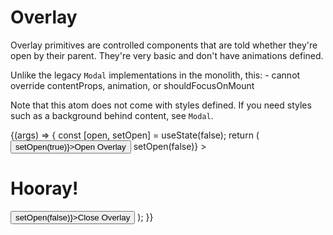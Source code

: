 

<Meta title="Atoms/Overlay" component={Overlay} />

# Overlay

<StoryStatus status="stable" />

Overlay primitives are controlled components that are told whether
they're open by their parent. They're very basic and
don't have animations defined.

Unlike the legacy `Modal` implementations in the monolith, this: - cannot override
contentProps, animation, or shouldFocusOnMount

Note that this atom does not come with styles defined. If you need styles such as
a background behind content, see `Modal`.

<Canvas>
  <Story name="Overlay">
    {(args) => {
      const [open, setOpen] = useState(false);
      return (
        <React.Fragment>
          <Button onClick={() => setOpen(true)}>Open Overlay</Button>
          <Container>
            <Overlay
              clickOutsideCloses
              isOpen={open}
              onRequestClose={() => setOpen(false)}
            >
              <Container>
                <h1>Hooray!</h1>
                <Button onClick={() => setOpen(false)}>Close Overlay</Button>
              </Container>
            </Overlay>
          </Container>
        </React.Fragment>
      );
    }}
  </Story>
</Canvas>

<Props of={Overlay} />
